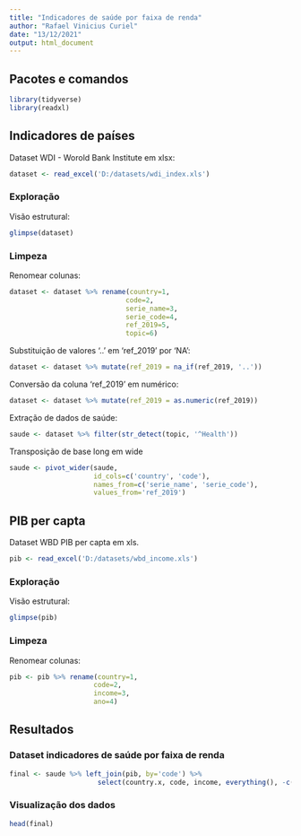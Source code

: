 ```yaml
---
title: "Indicadores de saúde por faixa de renda"
author: "Rafael Vinicius Curiel"
date: "13/12/2021"
output: html_document
---
```


## Pacotes e comandos

```r
library(tidyverse)
library(readxl)
```



## Indicadores de países

Dataset WDI - Worold Bank Institute em xlsx:
```r
dataset <- read_excel('D:/datasets/wdi_index.xls')
```



### Exploração

Visão estrutural:
```r
glimpse(dataset)
```



### Limpeza

Renomear colunas:
```r
dataset <- dataset %>% rename(country=1,
                             code=2,
                             serie_name=3,
                             serie_code=4,
                             ref_2019=5,
                             topic=6)
```


Substituição de valores '..' em 'ref_2019' por 'NA':
```r
dataset <- dataset %>% mutate(ref_2019 = na_if(ref_2019, '..'))
```


Conversão da coluna 'ref_2019' em numérico:
```r
dataset <- dataset %>% mutate(ref_2019 = as.numeric(ref_2019))
```


Extração de dados de saúde:
```r
saude <- dataset %>% filter(str_detect(topic, '^Health'))
```


Transposição de base long em wide
```r
saude <- pivot_wider(saude,
                     id_cols=c('country', 'code'),
                     names_from=c('serie_name', 'serie_code'),
                     values_from='ref_2019')
```



## PIB per capta

Dataset WBD PIB per capta em xls.
```r
pib <- read_excel('D:/datasets/wbd_income.xls')
```



### Exploração

Visão estrutural:
```r
glimpse(pib)
```


### Limpeza

Renomear colunas:
```r
pib <- pib %>% rename(country=1,
                     code=2,
                     income=3,
                     ano=4)
```



## Resultados

### Dataset indicadores de saúde por faixa de renda

```r
final <- saude %>% left_join(pib, by='code') %>%
                      select(country.x, code, income, everything(), -c(ano))
```


### Visualização dos dados

```r
head(final)
```
